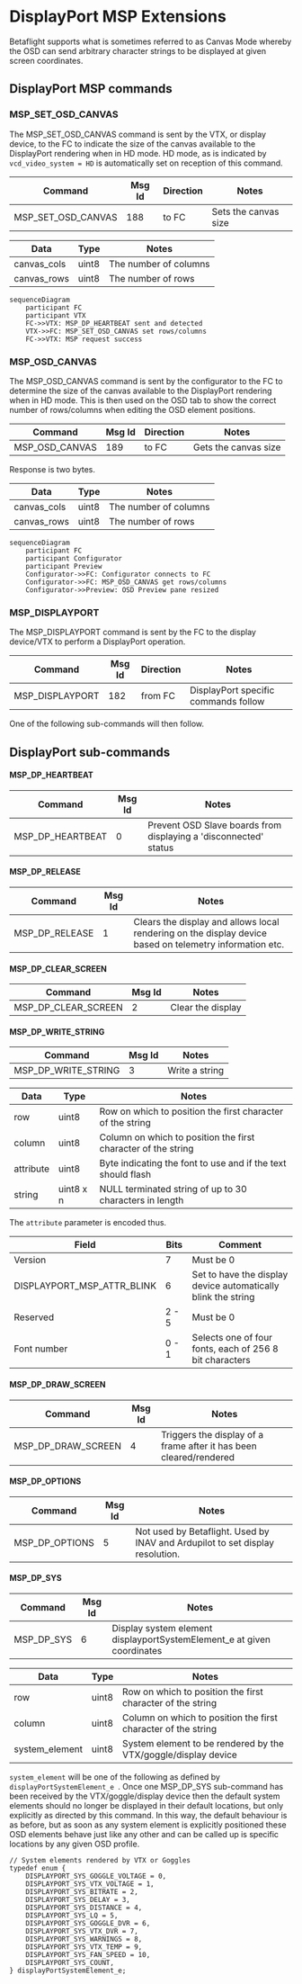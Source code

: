 # DisplayPort MSP Extensions

Betaflight supports what is sometimes referred to as Canvas Mode whereby the OSD can send arbitrary character strings to be displayed at given screen coordinates.

## DisplayPort MSP commands

### MSP_SET_OSD_CANVAS

The MSP_SET_OSD_CANVAS command is sent by the VTX, or display device, to the FC to indicate the size of the canvas available to the DisplayPort rendering when in HD mode. HD mode, as is indicated by `vcd_video_system = HD` is automatically set on reception of this command.

| Command            | Msg Id | Direction | Notes                |
| ------------------ | ------ | --------- | -------------------- |
| MSP_SET_OSD_CANVAS | 188    | to FC     | Sets the canvas size |

| Data        | Type  | Notes                 |
| ----------- | ----- | --------------------- |
| canvas_cols | uint8 | The number of columns |
| canvas_rows | uint8 | The number of rows    |

```mermaid
sequenceDiagram
    participant FC
    participant VTX
    FC->>VTX: MSP_DP_HEARTBEAT sent and detected
    VTX->>FC: MSP_SET_OSD_CANVAS set rows/columns
    FC->>VTX: MSP request success
```

### MSP_OSD_CANVAS

The MSP_OSD_CANVAS command is sent by the configurator to the FC to determine the size of the canvas available to the DisplayPort rendering when in HD mode. This is then used on the OSD tab to show the correct number of rows/columns when editing the OSD element positions.

| Command        | Msg Id | Direction | Notes                |
| -------------- | ------ | --------- | -------------------- |
| MSP_OSD_CANVAS | 189    | to FC     | Gets the canvas size |

Response is two bytes.

| Data        | Type  | Notes                 |
| ----------- | ----- | --------------------- |
| canvas_cols | uint8 | The number of columns |
| canvas_rows | uint8 | The number of rows    |

```mermaid
sequenceDiagram
    participant FC
    participant Configurator
    participant Preview
    Configurator->>FC: Configurator connects to FC
    Configurator->>FC: MSP_OSD_CANVAS get rows/columns
    Configurator->>Preview: OSD Preview pane resized
```

### MSP_DISPLAYPORT

The MSP_DISPLAYPORT command is sent by the FC to the display device/VTX to perform a DisplayPort operation.

| Command         | Msg Id | Direction | Notes                                |
| --------------- | ------ | --------- | ------------------------------------ |
| MSP_DISPLAYPORT | 182    | from FC   | DisplayPort specific commands follow |

One of the following sub-commands will then follow.

## DisplayPort sub-commands

#### MSP_DP_HEARTBEAT

| Command          | Msg Id | Notes                                                            |
| ---------------- | ------ | ---------------------------------------------------------------- |
| MSP_DP_HEARTBEAT | 0      | Prevent OSD Slave boards from displaying a 'disconnected' status |

#### MSP_DP_RELEASE

| Command        | Msg Id | Notes                                                                                                    |
| -------------- | ------ | -------------------------------------------------------------------------------------------------------- |
| MSP_DP_RELEASE | 1      | Clears the display and allows local rendering on the display device based on telemetry information etc. |

#### MSP_DP_CLEAR_SCREEN

| Command             | Msg Id | Notes             |
| ------------------- | ------ | ----------------- |
| MSP_DP_CLEAR_SCREEN | 2      | Clear the display |

#### MSP_DP_WRITE_STRING

| Command             | Msg Id | Notes          |
| ------------------- | ------ | -------------- |
| MSP_DP_WRITE_STRING | 3      | Write a string |

| Data      | Type      | Notes                                                         |
| --------- | --------- | ------------------------------------------------------------- |
| row       | uint8     | Row on which to position the first character of the string    |
| column    | uint8     | Column on which to position the first character of the string |
| attribute | uint8     | Byte indicating the font to use and if the text should flash  |
| string    | uint8 x n | NULL terminated string of up to 30 characters in length       |

The `attribute` parameter is encoded thus.

| Field                      | Bits  | Comment                                                       |
| -------------------------- | ----- | ------------------------------------------------------------- |
| Version                    | 7     | Must be 0                                                     |
| DISPLAYPORT_MSP_ATTR_BLINK | 6     | Set to have the display device automatically blink the string |
| Reserved                   | 2 - 5 | Must be 0                                                     |
| Font number                | 0 - 1 | Selects one of four fonts, each of 256 8 bit characters       |

#### MSP_DP_DRAW_SCREEN

| Command            | Msg Id | Notes                                                              |
| ------------------ | ------ | ------------------------------------------------------------------ |
| MSP_DP_DRAW_SCREEN | 4      | Triggers the display of a frame after it has been cleared/rendered |

#### MSP_DP_OPTIONS

| Command        | Msg Id | Notes                                                                         |
| -------------- | ------ | ----------------------------------------------------------------------------- |
| MSP_DP_OPTIONS | 5      | Not used by Betaflight. Used by INAV and Ardupilot to set display resolution. |

#### MSP_DP_SYS

| Command    | Msg Id | Notes                                                                  |
| ---------- | ------ | ---------------------------------------------------------------------- |
| MSP_DP_SYS | 6      | Display system element displayportSystemElement_e at given coordinates |

| Data           | Type  | Notes                                                          |
| -------------- | ----- | -------------------------------------------------------------- |
| row            | uint8 | Row on which to position the first character of the string     |
| column         | uint8 | Column on which to position the first character of the string  |
| system_element | uint8 | System element to be rendered by the VTX/goggle/display device |

`system_element` will be one of the following as defined by `displayPortSystemElement_e `. Once one MSP_DP_SYS sub-command has been received by the VTX/goggle/display device then the default system elements should no longer be displayed in their default locations, but only explicitly as directed by this command. In this way, the default behaviour is as before, but as soon as any system element is explicitly positioned these OSD elements behave just like any other and can be called up is specific locations by any given OSD profile.

```
// System elements rendered by VTX or Goggles
typedef enum {
    DISPLAYPORT_SYS_GOGGLE_VOLTAGE = 0,
    DISPLAYPORT_SYS_VTX_VOLTAGE = 1,
    DISPLAYPORT_SYS_BITRATE = 2,
    DISPLAYPORT_SYS_DELAY = 3,
    DISPLAYPORT_SYS_DISTANCE = 4,
    DISPLAYPORT_SYS_LQ = 5,
    DISPLAYPORT_SYS_GOGGLE_DVR = 6,
    DISPLAYPORT_SYS_VTX_DVR = 7,
    DISPLAYPORT_SYS_WARNINGS = 8,
    DISPLAYPORT_SYS_VTX_TEMP = 9,
    DISPLAYPORT_SYS_FAN_SPEED = 10,
    DISPLAYPORT_SYS_COUNT,
} displayPortSystemElement_e;
```
